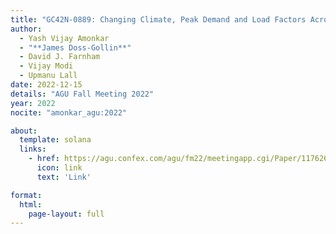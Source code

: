 ```yaml
---
title: "GC42N-0889: Changing Climate, Peak Demand and Load Factors Across the Contiguous United States"
author:
  - Yash Vijay Amonkar
  - "**James Doss-Gollin**"
  - David J. Farnham
  - Vijay Modi
  - Upmanu Lall
date: 2022-12-15
details: "AGU Fall Meeting 2022"
year: 2022
nocite: "amonkar_agu:2022"

about:
  template: solana
  links:
    - href: https://agu.confex.com/agu/fm22/meetingapp.cgi/Paper/1176262
      icon: link
      text: 'Link'

format:
  html:
    page-layout: full
---
```


:::{#bibliography}
:::
